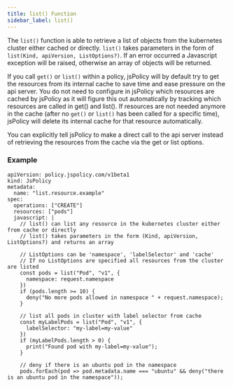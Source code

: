 ```yaml
---
title: list() Function
sidebar_label: list()
---
```


The `list()` function is able to retrieve a list of objects from the kubernetes cluster either cached or directly. `list()` takes parameters in the form of `list(Kind, apiVersion, ListOptions?)`.
If an error occurred a Javascript exception will be raised, otherwise an array of objects will be returned.

If you call `get()` or `list()` within a policy, jsPolicy will by default try to get the resources from its internal cache to save time and ease pressure on the api server.
You do not need to configure in jsPolicy which resources are cached by jsPolicy as it will figure this out automatically by tracking which resources are called in get() and list().
If resources are not needed anymore in the cache (after no `get()` or `list()` has been called for a specific time), jsPolicy will delete its internal cache for that resource automatically.

You can explicitly tell jsPolicy to make a direct call to the api server instead of retrieving the resources from the cache via the get or list options.

### Example

```
apiVersion: policy.jspolicy.com/v1beta1
kind: JsPolicy
metadata:
  name: "list.resource.example"
spec:
  operations: ["CREATE"]
  resources: ["pods"]
  javascript: |
    // list() can list any resource in the kubernetes cluster either from cache or directly
    // list() takes parameters in the form (Kind, apiVersion, ListOptions?) and returns an array
    
    // ListOptions can be 'namespace', 'labelSelector' and 'cache' 
    // If no ListOptions are specified all resources from the cluster are listed
    const pods = list("Pod", "v1", {
      namespace: request.namespace
    })
    if (pods.length >= 10) {
      deny("No more pods allowed in namespace " + request.namespace);
    }
        
    // list all pods in cluster with label selector from cache
    const myLabelPods = list("Pod", "v1", {
      labelSelector: "my-label=my-value"
    })
    if (myLabelPods.length > 0) {
      print("Found pod with my-label=my-value");
    }
        
    // deny if there is an ubuntu pod in the namespace
    pods.forEach(pod => pod.metadata.name === "ubuntu" && deny("there is an ubuntu pod in the namespace"));
```

